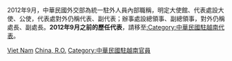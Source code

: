 2012年9月，中華民國外交部為統一駐外人員內部職稱，明定大使館、代表處設大使、公使，代表處對外仍稱代表、副代表；辦事處設總領事、副總領事，對外仍稱處長、副處長。'''2012年9月之前的歷任代表'''，請移至[[:Category:中華民國駐越南代表|:Category:中華民國駐越南代表]]。

[[Category:中華民國駐亞洲大使|Viet Nam]]
[[Category:駐越南大使|China, R.O.]]
[[Category:中華民國駐越南官員|Category:中華民國駐越南官員]]
